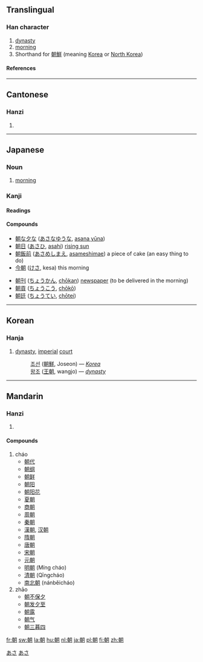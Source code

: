 ==Translingual==
===Han character===
{{Han char|rn=74|rad=月|as=08|sn=12|four=4742<sub>0</sub>|canj=十十月 (JJB)}}
# [[dynasty]]
# [[morning]]
# Shorthand for [[朝鮮]] (meaning [[Korea]] or [[North Korea]])
====References====
{{Han ref|kx=0506.030|dkj=14374|dj=0885.070|hdz=32084.080|uh=671D|ud=26397|bh=B4C2|bd=46274}}
----
==Cantonese==
===Hanzi===
{{yue-hanzi|jyut=|y=[[chiu4]], [[jiu1]]}}
# {{defn|Cantonese}}
----
==Japanese==
===Noun===
[[Category:1000 Japanese basic words|あさ]]
{{ja-noun|k|hira=あさ|rom=asa}}

# [[morning]]
[[Category:ja:Time|あさ]]
===Kanji===
{{ja-kanji|grade=2|rs=月08}}
====Readings====
{{ja-readings|on=[[ちょう]] ([[chō]])|kun=[[あさ]] ([[asa]]), [[あした]] ([[ashita]]), [[あつまる]] ([[atsumaru]])|nanori=[[とも]]}}
====Compounds====
{{top2}}
*[[朝な夕な]] ([[あさなゆうな]], [[asana yūna]])
*[[朝日]] ([[あさひ]], [[asahi]]) [[rising sun]]
*[[朝飯前]] ([[あさめしまえ]], [[asameshimae]]) a piece of cake (an easy thing to do)
*[[今朝]] ([[けさ]], kesa) this morning
{{mid2}}
*[[朝刊]] ([[ちょうかん]], [[chōkan]]) [[newspaper]] (to be delivered in the morning)
*[[朝貢]] ([[ちょうこう]], [[chōkō]]) 
*[[朝廷]] ([[ちょうてい]], [[chōtei]])
{{bottom}}
----

==Korean==
===Hanja===
{{ko-hanja|hangeul=[[조]]|eumhun=|rv=jo|mr=cho|y=co}}
# [[dynasty]], [[imperial]] [[court]]
#:[[조선]] ([[朝鮮]], Joseon) &mdash; ''[[Korea]]''
#:[[왕조]] ([[王朝]], wangjo) &mdash; ''[[dynasty]]''

----

==Mandarin==
===Hanzi===
{{cmn-hanzi|pin=[[cháo]] ([[chao2]]), [[zhāo]] ([[zhao1]])|wg=[[ch'ao2|ch'ao<sup>2</sup>]], [[chao1|chao<sup>1</sup>]]}}
# {{defn|Mandarin}}

====Compounds====
#cháo
#*[[朝代]]
#*[[朝纲]]
#*[[朝鲜]]
#*[[朝阳]]
#*[[朝阳花]]
#*[[夏朝]]<!-- xia -->
#*[[商朝]]<!-- shang -->
#*[[周朝]]<!-- zhou -->
#*[[秦朝]]<!-- qin -->
#*[[漢朝]], [[汉朝]]<!-- han -->
#*[[隋朝]]<!-- sui -->
#*[[唐朝]]<!-- tang -->
#*[[宋朝]]<!-- song -->
#*[[元朝]]<!-- yuan -->
#*[[明朝]] (Míng cháo)
#*[[清朝]] (Qīngcháo)
#*[[南北朝]] (nánběicháo)
#zhāo
#*[[朝不保夕]]
#*[[朝发夕至]]
#*[[朝露]]
#*[[朝气]]
#*[[朝三暮四]]

[[fr:朝]]
[[sw:朝]]
[[la:朝]]
[[hu:朝]]
[[nl:朝]]
[[ja:朝]]
[[pl:朝]]
[[fi:朝]]
[[zh:朝]]